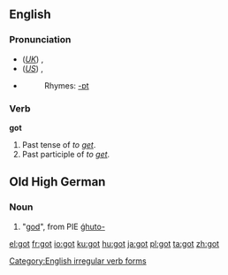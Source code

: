 ==English==

{{rank|de|whole|find|191|got|let|world|thing}}

=== Pronunciation ===
*(''[[Received Pronunciation|UK]]'') {{IPA|/'gɒt/}}, {{SAMPA|/"gQt/}}
*(''[[General American|US]]'') {{IPA|/ˈgɑt/}}, {{SAMPA|/"gAt/}}
*{{audio|en-us-got.ogg|Audio (US)}}
*:Rhymes: [[Rhymes:English:-ɒt|-ɒt]]

=== Verb ===
'''got'''
#Past tense of ''to [[get]]''.
#Past participle of ''to [[get]]''.

==Old High German==
===Noun===
#"[[god]]", from PIE [[ǵhuto-]]

[[Category:English irregular verb forms]]

[[el:got]]
[[fr:got]]
[[io:got]]
[[ku:got]]
[[hu:got]]
[[ja:got]]
[[pl:got]]
[[ta:got]]
[[zh:got]]